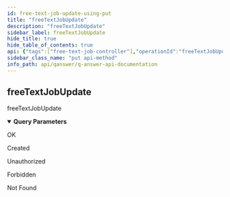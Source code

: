 ```yaml
---
id: free-text-job-update-using-put
title: "freeTextJobUpdate"
description: "freeTextJobUpdate"
sidebar_label: freeTextJobUpdate
hide_title: true
hide_table_of_contents: true
api: {"tags":["free-text-job-controller"],"operationId":"freeTextJobUpdateUsingPUT","parameters":[{"name":"jobId","in":"query","description":"jobId","required":true,"schema":{"type":"string"}},{"name":"jobStatus","in":"query","description":"jobStatus","required":true,"schema":{"type":"string"}},{"name":"jobType","in":"query","description":"jobType","required":true,"schema":{"type":"string"}},{"name":"key","in":"query","description":"key","required":true,"schema":{"type":"string"}},{"name":"username","in":"query","description":"username","required":true,"schema":{"type":"string"}}],"responses":{"200":{"description":"OK"},"201":{"description":"Created"},"401":{"description":"Unauthorized"},"403":{"description":"Forbidden"},"404":{"description":"Not Found"}},"security":[{"JWT":[]}],"deprecated":false,"description":"freeTextJobUpdate","method":"put","path":"/api/freeText/job","servers":[{"url":"//qanswer-core1.univ-st-etienne.fr"}],"securitySchemes":{"JWT":{"type":"apiKey","name":"Authorization","in":"header"}},"info":{"description":"APIs provided by QAnswer","version":"1.0","title":"QAnswer: Api Documentation","contact":{"name":"QAnswer","url":"www.the-qa-company.com","email":"info@qanswer.eu"}},"postman":{"name":"freeTextJobUpdate","description":{"type":"text/plain"},"url":{"path":["api","freeText","job"],"host":["{{baseUrl}}"],"query":[{"disabled":false,"description":{"content":"(Required) jobId","type":"text/plain"},"key":"jobId","value":""},{"disabled":false,"description":{"content":"(Required) jobStatus","type":"text/plain"},"key":"jobStatus","value":""},{"disabled":false,"description":{"content":"(Required) jobType","type":"text/plain"},"key":"jobType","value":""},{"disabled":false,"description":{"content":"(Required) key","type":"text/plain"},"key":"key","value":""},{"disabled":false,"description":{"content":"(Required) username","type":"text/plain"},"key":"username","value":""}],"variable":[]},"method":"PUT","auth":{"type":"apikey","apikey":[{"type":"any","value":"Authorization","key":"key"},{"type":"any","value":"<API Key>","key":"value"},{"type":"any","value":"header","key":"in"}]}}}
sidebar_class_name: "put api-method"
info_path: api/qanswer/q-answer-api-documentation
---
```



## freeTextJobUpdate



freeTextJobUpdate

<details style={{"marginBottom":"1rem"}} data-collapsed={false} open={true}><summary style={{}}><strong>Query Parameters</strong></summary><div><ul><ParamsItem className={"paramsItem"} param={{"name":"jobId","in":"query","description":"jobId","required":true,"schema":{"type":"string"}}}></ParamsItem><ParamsItem className={"paramsItem"} param={{"name":"jobStatus","in":"query","description":"jobStatus","required":true,"schema":{"type":"string"}}}></ParamsItem><ParamsItem className={"paramsItem"} param={{"name":"jobType","in":"query","description":"jobType","required":true,"schema":{"type":"string"}}}></ParamsItem><ParamsItem className={"paramsItem"} param={{"name":"key","in":"query","description":"key","required":true,"schema":{"type":"string"}}}></ParamsItem><ParamsItem className={"paramsItem"} param={{"name":"username","in":"query","description":"username","required":true,"schema":{"type":"string"}}}></ParamsItem></ul></div></details><div><ApiTabs><TabItem label={"200"} value={"200"}><div>

OK

</div><div></div></TabItem><TabItem label={"201"} value={"201"}><div>

Created

</div><div></div></TabItem><TabItem label={"401"} value={"401"}><div>

Unauthorized

</div><div></div></TabItem><TabItem label={"403"} value={"403"}><div>

Forbidden

</div><div></div></TabItem><TabItem label={"404"} value={"404"}><div>

Not Found

</div><div></div></TabItem></ApiTabs></div>
      